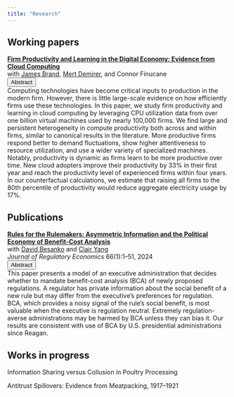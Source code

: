 ```yaml
---
title: "Research"
---
```


## Working papers
| [**Firm Productivity and Learning in the Digital Economy: Evidence from Cloud Computing**](files/cloud_productivity.pdf)
| with [James Brand](https://www.jamesbrandecon.com), [Mert Demirer](https://www.mertdemirer.com/), and Connor Finucane
```{=html}
  <button class="btn-sm" type="button" data-bs-toggle="collapse" data-bs-target="#a-cloud-prod" aria-expanded="false" aria-controls="a-cloud-prod">
            Abstract
  </button>
  
<div class="collapse gap-1" id="a-cloud-prod">
  <div class="card card-body">
    Computing technologies have become critical inputs to production in the modern firm. However, there is little large-scale evidence on how efficiently firms use these technologies. In this paper, we study firm productivity and learning in cloud computing by leveraging CPU utilization data from over one billion virtual machines used by nearly 100,000 firms. We find large and persistent heterogeneity in compute productivity both across and within firms, similar to canonical results in the literature. More productive firms respond better to demand fluctuations, show higher attentiveness to resource utilization, and use a wider variety of specialized machines. Notably, productivity is dynamic as firms learn to be more productive over time. New cloud adopters improve their productivity by 33% in their first year and reach the productivity level of experienced firms within four years. In our counterfactual calculations, we estimate that raising all firms to the 80th percentile of productivity would reduce aggregate electricity usage by 17%.
  </div>
</div>
```

## Publications
| [**Rules for the Rulemakers: Asymmetric Information and the Political Economy of Benefit-Cost Analysis**](https://link.springer.com/article/10.1007/s11149-024-09483-4)
| with [David Besanko](https://www.kellogg.northwestern.edu/faculty/directory/besanko_david.aspx) and [Clair Yang](https://sites.google.com/site/clairzyang/home)
| *Journal of Regulatory Economics* 66(1):1--51, 2024
```{=html}
  <button class="btn-sm" type="button" data-bs-toggle="collapse" data-bs-target="#a-rules" aria-expanded="false" aria-controls="a-rules">
            Abstract
  </button>
  
<div class="collapse gap-1" id="a-rules">
  <div class="card card-body">
    This paper presents a model of an executive administration that decides whether to mandate benefit-cost analysis (BCA) of newly proposed regulations. A regulator has private information about the social benefit of a new rule but may differ from the executive’s preferences for regulation. BCA, which provides a noisy signal of the rule’s social benefit, is most valuable when the executive is regulation neutral. Extremely regulation-averse administrations may be harmed by BCA unless they can bias it. Our results are consistent with use of BCA by U.S. presidential administrations since Reagan.
  </div>
</div>
```

## Works in progress

Information Sharing versus Collusion in Poultry Processing

Antitrust Spillovers: Evidence from Meatpacking, 1917–1921



